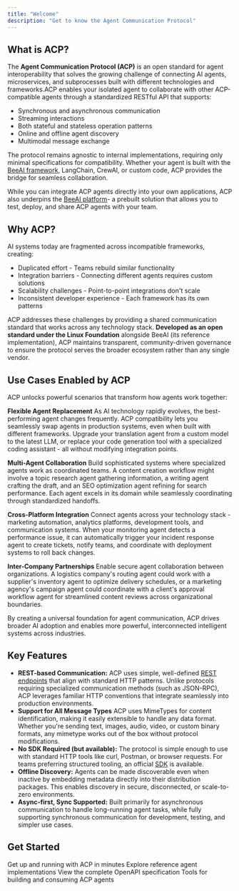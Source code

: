 ```yaml
---
title: "Welcome"
description: "Get to know the Agent Communication Protocol"
---
```


## What is ACP?

The **Agent Communication Protocol (ACP)** is an open standard for agent interoperability that solves the growing challenge of connecting AI agents, microservices, and subprocesses built with different technologies and frameworks.ACP enables your isolated agent to collaborate with other ACP-compatible agents through a standardized RESTful API that supports:
- Synchronous and asynchronous communication
- Streaming interactions
- Both stateful and stateless operation patterns
- Online and offline agent discovery
- Multimodal message exchange

The protocol remains agnostic to internal implementations, requiring only minimal specifications for compatibility. Whether your agent is built with the [BeeAI framework](http://framework.beeai.dev/), LangChain, CrewAI, or custom code, ACP provides the bridge for seamless collaboration.

While you can integrate ACP agents directly into your own applications, ACP also underpins the [BeeAI platform](https://docs.beeai.dev)- a prebuilt solution that allows you to test, deploy, and share ACP agents with your team.

## Why ACP?

AI systems today are fragmented across incompatible frameworks, creating:

- Duplicated effort - Teams rebuild similar functionality
- Integration barriers - Connecting different agents requires custom solutions
- Scalability challenges - Point-to-point integrations don't scale
- Inconsistent developer experience - Each framework has its own patterns

ACP addresses these challenges by providing a shared communication standard that works across any technology stack. **Developed as an open standard under the Linux Foundation** alongside BeeAI (its reference implementation), ACP maintains transparent, community-driven governance to ensure the protocol serves the broader ecosystem rather than any single vendor.

## Use Cases Enabled by ACP

ACP unlocks powerful scenarios that transform how agents work together:

**Flexible Agent Replacement** As AI technology rapidly evolves, the best-performing agent changes frequently. ACP compatibility lets you seamlessly swap agents in production systems, even when built with different frameworks. Upgrade your translation agent from a custom model to the latest LLM, or replace your code generation tool with a specialized coding assistant - all without modifying integration points.

**Multi-Agent Collaboration** Build sophisticated systems where specialized agents work as coordinated teams. A content creation workflow might involve a topic research agent gathering information, a writing agent crafting the draft, and an SEO optimization agent refining for search performance. Each agent excels in its domain while seamlessly coordinating through standardized handoffs.

**Cross-Platform Integration** Connect agents across your technology stack - marketing automation, analytics platforms, development tools, and communication systems. When your monitoring agent detects a performance issue, it can automatically trigger your incident response agent to create tickets, notify teams, and coordinate with deployment systems to roll back changes.

**Inter-Company Partnerships** Enable secure agent collaboration between organizations. A logistics company's routing agent could work with a supplier's inventory agent to optimize delivery schedules, or a marketing agency's campaign agent could coordinate with a client's approval workflow agent for streamlined content reviews across organizational boundaries.

By creating a universal foundation for agent communication, ACP drives broader AI adoption and enables more powerful, interconnected intelligent systems across industries.

## Key Features

- **REST-based Communication:** ACP uses simple, well-defined [REST endpoints](/spec/agents-list) that align with standard HTTP patterns. Unlike protocols requiring specialized communication methods (such as JSON-RPC), ACP leverages familiar HTTP conventions that integrate seamlessly into production environments.
- **Support for All Message Types** ACP uses MimeTypes for content identification, making it easily extensible to handle any data format. Whether you're sending text, images, audio, video, or custom binary formats, any mimetype works out of the box without protocol modifications.
- **No SDK Required (but available):** The protocol is simple enough to use with standard HTTP tools like curl, Postman, or browser requests. For teams preferring structured tooling, an official [SDK](https://github.com/i-am-bee/acp/tree/main/python) is available.
- **Offline Discovery:** Agents can be made discoverable even when inactive by embedding metadata directly into their distribution packages. This enables discovery in secure, disconnected, or scale-to-zero environments.
- **Async-first, Sync Supported:** Built primarily for asynchronous communication to handle long-running agent tasks, while fully supporting synchronous communication for development, testing, and simpler use cases.

## Get Started 

<CardGroup cols={2}>
  <Card title="Quickstart" icon="rocket" href="/introduction/quickstart">
    Get up and running with ACP in minutes
  </Card>
  <Card title="Example Agents" icon="robot" href="/introduction/example-agents">
    Explore reference agent implementations
  </Card>
  <Card title="REST API" icon="code" href="https://github.com/i-am-bee/acp/blob/main/docs/spec/openapi.yaml">
    View the complete OpenAPI specification
  </Card>
  <Card title="Python SDK" icon="python" href="https://i-am-bee.github.io/acp/">
    Tools for building and consuming ACP agents
  </Card>
</CardGroup>
